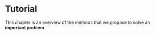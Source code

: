 # Tutorial

This chapter is an overview of the methods that
we propose to solve an **important problem**.